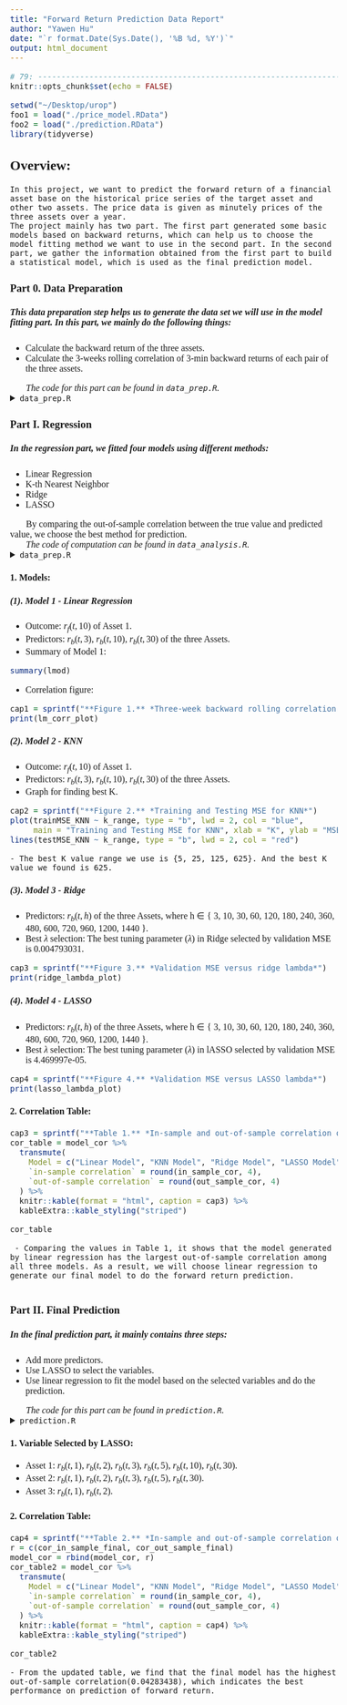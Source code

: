 ```yaml
---
title: "Forward Return Prediction Data Report"
author: "Yawen Hu"
date: "`r format.Date(Sys.Date(), '%B %d, %Y')`"
output: html_document
---
```

<style type="text/css">
  body{
  font-family: times, serif;
  font-size: 12pt;
  spacing: double;
}
</style>

```r
# 79: -------------------------------------------------------------------------
knitr::opts_chunk$set(echo = FALSE)
```

```r
setwd("~/Desktop/urop")
foo1 = load("./price_model.RData")
foo2 = load("./prediction.RData")
library(tidyverse)
```

## **Overview:**  
 
    In this project, we want to predict the forward return of a financial asset base on the historical price series of the target asset and other two assets. The price data is given as minutely prices of the three assets over a year.  
    The project mainly has two part. The first part generated some basic models based on backward returns, which can help us to choose the model fitting method we want to use in the second part. In the second part, we gather the information obtained from the first part to build a statistical model, which is used as the final prediction model. 

### **Part 0. Data Preparation  **       
##### *This data preparation step helps us to generate the data set we will use in the model fitting part. In this part, we mainly do the following things: *     
  * Calculate the backward return of the three assets.      
  * Calculate the 3-weeks rolling correlation of 3-min backward returns of each pair of the three assets.       
         
|        *The code for this part can be found in `data_prep.R`.*      
<details>
 <summary> `data_prep.R` </summary>
```r
writeLines(c('```R', readLines("./data_prep.R"), '```'))
```
</details>
      
### **Part I. Regression  **      
##### *In the regression part, we fitted four models using different methods: *      
  * Linear Regression      
  * K-th Nearest Neighbor      
  * Ridge       
  * LASSO       
      
|        By comparing the out-of-sample correlation between the true value and predicted value, we choose the best method for prediction.       
       
|        *The code of computation can be found in `data_analysis.R`.*     
<details>
 <summary> `data_prep.R` </summary>
```r
writeLines(c('```R', readLines("./data_analysis.R"), '```'))
```
</details>
            
#### **1. Models:**     
      
##### **(1). Model 1 - Linear Regression **    
  * Outcome: $r_f(t, 10)$ of Asset 1.      
  * Predictors: $r_b(t,3)$, $r_b(t,10)$, $r_b(t,30)$ of the three Assets.     
  * Summary of Model 1:      
```r
summary(lmod)
```
  * Correlation figure:      
```r
cap1 = sprintf("**Figure 1.** *Three-week backward rolling correlation between true forward return and predicted forward return*")
print(lm_corr_plot)
```
          
##### **(2). Model 2 - KNN **       
  * Outcome: $r_f(t, 10)$ of Asset 1.     
  * Predictors: $r_b(t,3)$, $r_b(t,10)$, $r_b(t,30)$ of the three Assets.     
  * Graph for finding best K.     
```r
cap2 = sprintf("**Figure 2.** *Training and Testing MSE for KNN*")
plot(trainMSE_KNN ~ k_range, type = "b", lwd = 2, col = "blue",
     main = "Training and Testing MSE for KNN", xlab = "K", ylab = "MSE")
lines(testMSE_KNN ~ k_range, type = "b", lwd = 2, col = "red")
```

    - The best K value range we use is {5, 25, 125, 625}. And the best K value we found is 625.     
    
##### **(3). Model 3 - Ridge**    
  * Predictors: $r_b(t,h)$ of the three Assets, where h $\in$ { 3, 10, 30, 60, 120, 180, 240, 360, 480, 600, 720, 960, 1200, 1440 }.     
  * Best $\lambda$ selection: The best tuning parameter ($\lambda$) in Ridge selected by validation MSE is 0.004793031.    
```r
cap3 = sprintf("**Figure 3.** *Validation MSE versus ridge lambda*")
print(ridge_lambda_plot)
```
     
##### **(4). Model 4 - LASSO **      
  * Predictors: $r_b(t,h)$ of the three Assets, where h $\in$ { 3, 10, 30, 60, 120, 180, 240, 360, 480, 600, 720, 960, 1200, 1440 }.     
  * Best $\lambda$ selection: The best tuning parameter ($\lambda$) in lASSO selected by validation MSE is 4.469997e-05.    
```r
cap4 = sprintf("**Figure 4.** *Validation MSE versus LASSO lambda*")
print(lasso_lambda_plot)
```  
     
#### **2. Correlation Table:**       
```r
cap3 = sprintf("**Table 1.** *In-sample and out-of-sample correlation of models*")
cor_table = model_cor %>%
  transmute(
    Model = c("Linear Model", "KNN Model", "Ridge Model", "LASSO Model"),
    `in-sample correlation` = round(in_sample_cor, 4),
    `out-of-sample correlation` = round(out_sample_cor, 4)
  ) %>% 
  knitr::kable(format = "html", caption = cap3) %>%
  kableExtra::kable_styling("striped")
```

```r
cor_table
```
    
     - Comparing the values in Table 1, it shows that the model generated by linear regression has the largest out-of-sample correlation among all three models. As a result, we will choose linear regression to generate our final model to do the forward return prediction. 
        
### **Part II. Final Prediction**     
##### *In the final prediction part, it mainly contains three steps:*      
  * Add more predictors.      
  * Use LASSO to select the variables.      
  * Use linear regression to fit the model based on the selected variables and do the prediction.      
    
|        *The code for this part can be found in `prediction.R`.*    
<details>
 <summary> `prediction.R` </summary>
```r
writeLines(c('```R', readLines("./prediction.R"), '```'))
```
</details>
       
#### **1. Variable Selected by LASSO:**     
* Asset 1: $r_b(t,1)$, $r_b(t,2)$, $r_b(t,3)$, $r_b(t,5)$, $r_b(t,10)$, $r_b(t,30)$.    
* Asset 2: $r_b(t,1)$, $r_b(t,2)$, $r_b(t,3)$, $r_b(t,5)$, $r_b(t,30)$.    
* Asset 3: $r_b(t,1)$, $r_b(t,2)$.    
     
#### **2. Correlation Table:**    
```r
cap4 = sprintf("**Table 2.** *In-sample and out-of-sample correlation of models (with the Final Model)*")
r = c(cor_in_sample_final, cor_out_sample_final)
model_cor = rbind(model_cor, r)
cor_table2 = model_cor %>%
  transmute(
    Model = c("Linear Model", "KNN Model", "Ridge Model", "LASSO Model", "Final Model"),
    `in-sample correlation` = round(in_sample_cor, 4),
    `out-of-sample correlation` = round(out_sample_cor, 4)
  ) %>% 
  knitr::kable(format = "html", caption = cap4) %>%
  kableExtra::kable_styling("striped")

```

```r
cor_table2
```
       
    - From the updated table, we find that the final model has the highest out-of-sample correlation(0.04283438), which indicates the best performance on prediction of forward return. 

\pagebreak
